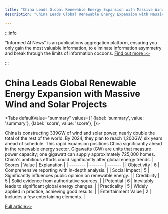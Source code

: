 ```yaml
---
title: "China Leads Global Renewable Energy Expansion with Massive Wind and Solar Projects"
description: "China Leads Global Renewable Energy Expansion with Massive Wind and Solar Projects"

---
```



:::info

"Informed AI News" is an publications aggregation platform, ensuring you only gain the most valuable information, to eliminate information asymmetry and break through the limits of information cocoons.  [Find out more >>](/)

:::

# China Leads Global Renewable Energy Expansion with Massive Wind and Solar Projects


<Tabs
	defaultValue="summary"
	values={[
	{label: 'summary', value: 'summary'},
	{label: 'score', value: 'score'},
]}>
<TabItem value="summary">


China is constructing 339GW of wind and solar power, nearly double the total of the rest of the world. By 2024, they plan to reach 1,200GW, six years ahead of schedule. This rapid expansion positions China significantly ahead in the renewable energy sector. Gigawatts (GW) are units that measure power capacity; one gigawatt can supply approximately 725,000 homes. China's ambitious efforts could significantly alter global energy trends.
</TabItem>
<TabItem value="score">
	| Scores     | Value   | Explanation |
	| -------- | ------- | ------- |
	| Objectivity  | 6    | Comprehensive reporting with in-depth analysis.    |
	| Social Impact | 5     | Significantly influences public opinion on renewable energy.    |
	| Credibility    | 5    | Solid evidence from authoritative sources.    |
	| Potential    | 6    | Inevitably leads to significant global energy changes.    |
	| Practicality    | 5    | Widely applied in practice, achieving good results.    |
	| Entertainment Value    | 2    | Includes a few entertaining elements.    |
</TabItem>
</Tabs>

[Full article>>](https://hardware.slashdot.org/story/24/07/11/2213233/china-building-two-thirds-of-worlds-wind-and-solar-projects?utm_source=rss1.0mainlinkanon&utm_medium=feed)
